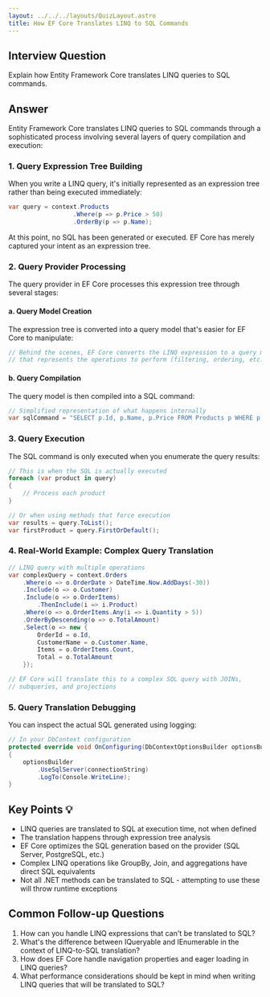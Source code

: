 ```yaml
---
layout: ../../../layouts/QuizLayout.astro
title: How EF Core Translates LINQ to SQL Commands
---
```


## Interview Question
Explain how Entity Framework Core translates LINQ queries to SQL commands.

## Answer
Entity Framework Core translates LINQ queries to SQL commands through a sophisticated process involving several layers of query compilation and execution:

### 1. Query Expression Tree Building
When you write a LINQ query, it's initially represented as an expression tree rather than being executed immediately:

```csharp
var query = context.Products
                  .Where(p => p.Price > 50)
                  .OrderBy(p => p.Name);
```

At this point, no SQL has been generated or executed. EF Core has merely captured your intent as an expression tree.

### 2. Query Provider Processing
The query provider in EF Core processes this expression tree through several stages:

#### a. Query Model Creation
The expression tree is converted into a query model that's easier for EF Core to manipulate:

```csharp
// Behind the scenes, EF Core converts the LINQ expression to a query model
// that represents the operations to perform (filtering, ordering, etc.)
```

#### b. Query Compilation
The query model is then compiled into a SQL command:

```csharp
// Simplified representation of what happens internally
var sqlCommand = "SELECT p.Id, p.Name, p.Price FROM Products p WHERE p.Price > @p0 ORDER BY p.Name";
```

### 3. Query Execution
The SQL command is only executed when you enumerate the query results:

```csharp
// This is when the SQL is actually executed
foreach (var product in query)
{
    // Process each product
}

// Or when using methods that force execution
var results = query.ToList();
var firstProduct = query.FirstOrDefault();
```

### 4. Real-World Example: Complex Query Translation

```csharp
// LINQ query with multiple operations
var complexQuery = context.Orders
    .Where(o => o.OrderDate > DateTime.Now.AddDays(-30))
    .Include(o => o.Customer)
    .Include(o => o.OrderItems)
        .ThenInclude(i => i.Product)
    .Where(o => o.OrderItems.Any(i => i.Quantity > 5))
    .OrderByDescending(o => o.TotalAmount)
    .Select(o => new {
        OrderId = o.Id,
        CustomerName = o.Customer.Name,
        Items = o.OrderItems.Count,
        Total = o.TotalAmount
    });

// EF Core will translate this to a complex SQL query with JOINs, 
// subqueries, and projections
```

### 5. Query Translation Debugging
You can inspect the actual SQL generated using logging:

```csharp
// In your DbContext configuration
protected override void OnConfiguring(DbContextOptionsBuilder optionsBuilder)
{
    optionsBuilder
        .UseSqlServer(connectionString)
        .LogTo(Console.WriteLine);
}
```

## Key Points 💡
- LINQ queries are translated to SQL at execution time, not when defined
- The translation happens through expression tree analysis
- EF Core optimizes the SQL generation based on the provider (SQL Server, PostgreSQL, etc.)
- Complex LINQ operations like GroupBy, Join, and aggregations have direct SQL equivalents
- Not all .NET methods can be translated to SQL - attempting to use these will throw runtime exceptions

## Common Follow-up Questions
1. How can you handle LINQ expressions that can't be translated to SQL?
2. What's the difference between IQueryable and IEnumerable in the context of LINQ-to-SQL translation?
3. How does EF Core handle navigation properties and eager loading in LINQ queries?
4. What performance considerations should be kept in mind when writing LINQ queries that will be translated to SQL?
